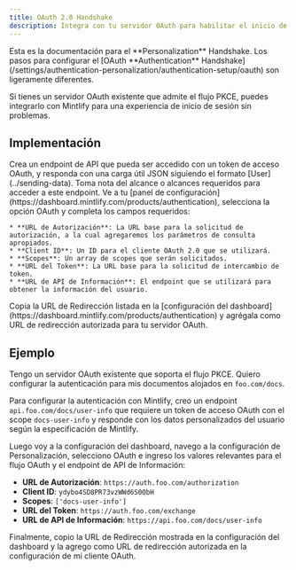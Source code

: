 ```yaml
---
title: OAuth 2.0 Handshake
description: Integra con tu servidor OAuth para habilitar el inicio de sesión de usuario mediante el flujo PKCE
---
```


<Info>
  Esta es la documentación para el **Personalization** Handshake. Los pasos para configurar el [OAuth **Authentication** Handshake](/settings/authentication-personalization/authentication-setup/oauth) son ligeramente diferentes.
</Info>

Si tienes un servidor OAuth existente que admite el flujo PKCE, puedes integrarlo con Mintlify para una experiencia de inicio de sesión sin problemas.

## Implementación

<Steps>
  <Step title="Create your Info API">
    Crea un endpoint de API que pueda ser accedido con un token de acceso OAuth, y responda con una carga útil JSON siguiendo el formato [User](../sending-data). Toma nota del alcance o alcances requeridos para acceder a este endpoint.
  </Step>

  <Step title="Configure your Personalization settings">
    Ve a tu [panel de configuración](https://dashboard.mintlify.com/products/authentication), selecciona la opción OAuth y completa los campos requeridos:

    * **URL de Autorización**: La URL base para la solicitud de autorización, a la cual agregaremos los parámetros de consulta apropiados.
    * **Client ID**: Un ID para el cliente OAuth 2.0 que se utilizará.
    * **Scopes**: Un array de scopes que serán solicitados.
    * **URL del Token**: La URL base para la solicitud de intercambio de token.
    * **URL de API de Información**: El endpoint que se utilizará para obtener la información del usuario.
  </Step>

  <Step title="Configure your OAuth client">
    Copia la URL de Redirección listada en la [configuración del dashboard](https://dashboard.mintlify.com/products/authentication) y agrégala como URL de redirección autorizada para tu servidor OAuth.
  </Step>
</Steps>

## Ejemplo

Tengo un servidor OAuth existente que soporta el flujo PKCE. Quiero configurar la autenticación para mis documentos alojados en `foo.com/docs`.

Para configurar la autenticación con Mintlify, creo un endpoint `api.foo.com/docs/user-info` que requiere un token de acceso OAuth con el scope `docs-user-info` y responde con los datos personalizados del usuario según la especificación de Mintlify.

Luego voy a la configuración del dashboard, navego a la configuración de Personalización, selecciono OAuth e ingreso los valores relevantes para el flujo OAuth y el endpoint de API de Información:

* **URL de Autorización**: `https://auth.foo.com/authorization`
* **Client ID**: `ydybo4SD8PR73vzWWd6S0ObH`
* **Scopes**: `['docs-user-info']`
* **URL del Token**: `https://auth.foo.com/exchange`
* **URL de API de Información**: `https://api.foo.com/docs/user-info`

Finalmente, copio la URL de Redirección mostrada en la configuración del dashboard y la agrego como URL de redirección autorizada en la configuración de mi cliente OAuth.
